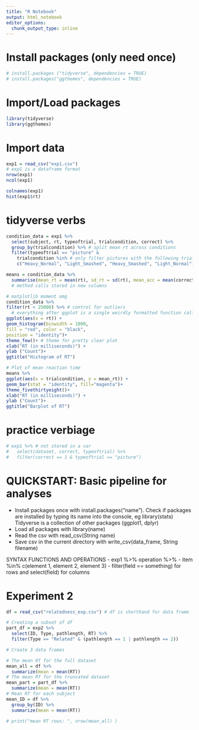 ```yaml
---
title: "R Notebook"
output: html_notebook
editor_options:
  chunk_output_type: inline
---
```


# Install packages (only need once)
```r
# install.packages ("tidyverse", dependencies = TRUE)
# install.packages("ggthemes", dependencies = TRUE)
```

# Import/Load packages 
```r
library(tidyverse)
library(ggthemes)
```
# Import data
```r
exp1 = read_csv("exp1.csv")
# exp1 is a dataframe format 
nrow(exp1)
ncol(exp1)

colnames(exp1)
hist(exp1$rt)
```

# tidyverse verbs

```r
condition_data = exp1 %>% 
  select(subject, rt, typeoftrial, trialcondition, correct) %>%
  group_by(trialcondition) %>% # split mean rt across conditions
  filter(typeoftrial == "picture" &
    trialcondition %in% # only filter pictures with the following trial condition
    c("Heavy_Normal", "Light_Smashed", "Heavy_Smashed", "Light_Normal")) # c() is list 

means = condition_data %>%
  summarise(mean_rt = mean(rt), sd_rt = sd(rt), mean_acc = mean(correct)) 
  # method calls stored in new columns


```
```r
# matplotlib moment omg
condition_data %>%
filter(rt < 25000) %>% # control for outliers 
  # everything after ggplot is a single weirdly formatted function call 
ggplot(aes(x = rt)) +
geom_histogram(binwidth = 1000,
fill = "red", color = "black",
position = "identity")+
theme_few()+ # theme for pretty clear plot
xlab("RT (in milliseconds)") +
ylab ("Count")+
ggtitle("Histogram of RT")

# Plot of mean reaction time
means %>%
ggplot(aes(x = trialcondition, y = mean_rt)) +
geom_bar(stat = "identity", fill="magenta")+
theme_fivethirtyeight()+
xlab("RT (in milliseconds)") +
ylab ("Count")+
ggtitle("Barplot of RT")
```

# practice verbiage
```r
# exp1 %>% # not stored in a var
#   select(dataset, correct, typeoftrial) %>%
#   filter(correct == 1 & typeoftrial == "picture")


```
# QUICKSTART: Basic pipeline for analyses
- Install packages once with install.packages("name"). Check if packages are installed by typing its name into the console, eg library(stats)
    Tidyverse is a collection of other packages (ggplot1, dplyr)
- Load all packages with library(name)
- Read the csv with read_csv(String name)
- Save csv in the current directory with write_csv(data_frame, String filename)

SYNTAX FUNCTIONS AND OPERATIONS
- exp1 %>% operation %>%
- item %in% c(element 1, element 2, element 3)
- filter(field == something) for rows and select(field) for columns


# Experiment 2
```r
df = read_csv("relatedness_exp.csv") # df is shorthand for data frame 

# Creating a subset of df 
part_df = exp2 %>% 
  select(ID, Type, pathlength, RT) %>%
  filter(Type == "Related" & (pathlength == 1 | pathlength == 2))

# Create 3 data frames

# The mean RT for the full dataset
mean_all = df %>% 
  summarize(mean = mean(RT))
# The mean RT for the truncated dataset
mean_part = part_df %>% 
  summarize(mean = mean(RT))
# Mean RT for each subject 
mean_ID = df %>% 
  group_by(ID) %>%
  summarize(mean = mean(RT))

# print("mean RT rows: ", nrow(mean_all) )
```


